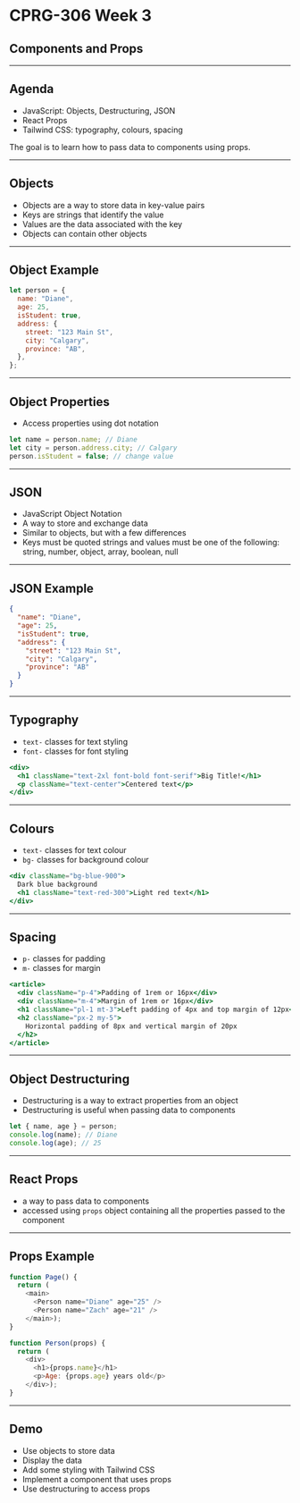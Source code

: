 # CPRG-306 Week 3

## Components and Props

---

## Agenda

- JavaScript: Objects, Destructuring, JSON
- React Props
- Tailwind CSS: typography, colours, spacing

The goal is to learn how to pass data to components using props.

---

## Objects

- Objects are a way to store data in key-value pairs
- Keys are strings that identify the value
- Values are the data associated with the key
- Objects can contain other objects

---

## Object Example

```js
let person = {
  name: "Diane",
  age: 25,
  isStudent: true,
  address: {
    street: "123 Main St",
    city: "Calgary",
    province: "AB",
  },
};
```

---

## Object Properties

- Access properties using dot notation

```js
let name = person.name; // Diane
let city = person.address.city; // Calgary
person.isStudent = false; // change value
```

---

## JSON

- JavaScript Object Notation
- A way to store and exchange data
- Similar to objects, but with a few differences
- Keys must be quoted strings and values must be one of the following: string, number, object, array, boolean, null

---

## JSON Example

```json
{
  "name": "Diane",
  "age": 25,
  "isStudent": true,
  "address": {
    "street": "123 Main St",
    "city": "Calgary",
    "province": "AB"
  }
}
```


---

## Typography

- `text-` classes for text styling
- `font-` classes for font styling

```jsx
<div>
  <h1 className="text-2xl font-bold font-serif">Big Title!</h1>
  <p className="text-center">Centered text</p>
</div>
```

---

## Colours

- `text-` classes for text colour
- `bg-` classes for background colour

```jsx
<div className="bg-blue-900">
  Dark blue background
  <h1 className="text-red-300">Light red text</h1>
</div>
```

---

## Spacing

- `p-` classes for padding
- `m-` classes for margin

```jsx
<article>
  <div className="p-4">Padding of 1rem or 16px</div>
  <div className="m-4">Margin of 1rem or 16px</div>
  <h1 className="pl-1 mt-3">Left padding of 4px and top margin of 12px</h1>
  <h2 className="px-2 my-5">
    Horizontal padding of 8px and vertical margin of 20px
  </h2>
</article>
```

---

## Object Destructuring

- Destructuring is a way to extract properties from an object
- Destructuring is useful when passing data to components

```js
let { name, age } = person;
console.log(name); // Diane
console.log(age); // 25
```

---

## React Props

- a way to pass data to components
- accessed using `props` object containing all the properties passed to the component

---

## Props Example

```js
function Page() {
  return (
    <main>
      <Person name="Diane" age="25" />
      <Person name="Zach" age="21" />
    </main>);
}

function Person(props) {
  return (
    <div>
      <h1>{props.name}</h1>
      <p>Age: {props.age} years old</p>
    </div>);
}
```
---

## Demo

- Use objects to store data
- Display the data
- Add some styling with Tailwind CSS
- Implement a component that uses props
- Use destructuring to access props
